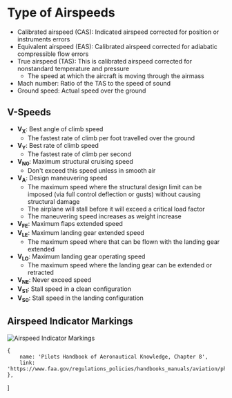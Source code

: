 

# Type of Airspeeds

-   Calibrated airspeed (CAS): Indicated airspeed corrected for position or
    instruments errors
-   Equivalent airspeed (EAS): Calibrated airspeed corrected for adiabatic
    compressible flow errors
-   True airspeed (TAS): This is calibrated airspeed corrected for nonstandard
    temperature and pressure
    -   The speed at which the aircraft is moving through the airmass
-   Mach number: Ratio of the TAS to the speed of sound
-   Ground speed: Actual speed over the ground

## V-Speeds

-   **V<sub>X</sub>**: Best angle of climb speed
    -   The fastest rate of climb per foot travelled over the ground
-   **V<sub>Y</sub>**: Best rate of climb speed
    -   The fastest rate of climb per second
-   **V<sub>N0</sub>**: Maximum structural cruising speed
    -   Don't exceed this speed unless in smooth air
-   **V<sub>A</sub>**: Design maneuvering speed
    -   The maximum speed where the structural design limit can be imposed (via
        full control deflection or gusts) without causing structural damage
    -   The airplane will stall before it will exceed a critical load factor
    -   The maneuvering speed increases as weight increase
-   **V<sub>FE</sub>**: Maximum flaps extended speed
-   **V<sub>LE</sub>**: Maximum landing gear extended speed
    -   The maximum speed where that can be flown with the landing gear extended
-   **V<sub>LO</sub>**: Maximum landing gear operating speed
    -   The maximum speed where the landing gear can be extended or retracted
-   **V<sub>NE</sub>**: Never exceed speed
-   **V<sub>S1</sub>**: Stall speed in a clean configuration
-   **V<sub>S0</sub>**: Stall speed in the landing configuration

## Airspeed Indicator Markings

![Airspeed Indicator Markings](https://i.stack.imgur.com/zMJNZ.png)

    {
        name: 'Pilots Handbook of Aeronautical Knowledge, Chapter 8',
        link: 'https://www.faa.gov/regulations_policies/handbooks_manuals/aviation/phak/media/10_phak_ch8.pdf',
    },
]
